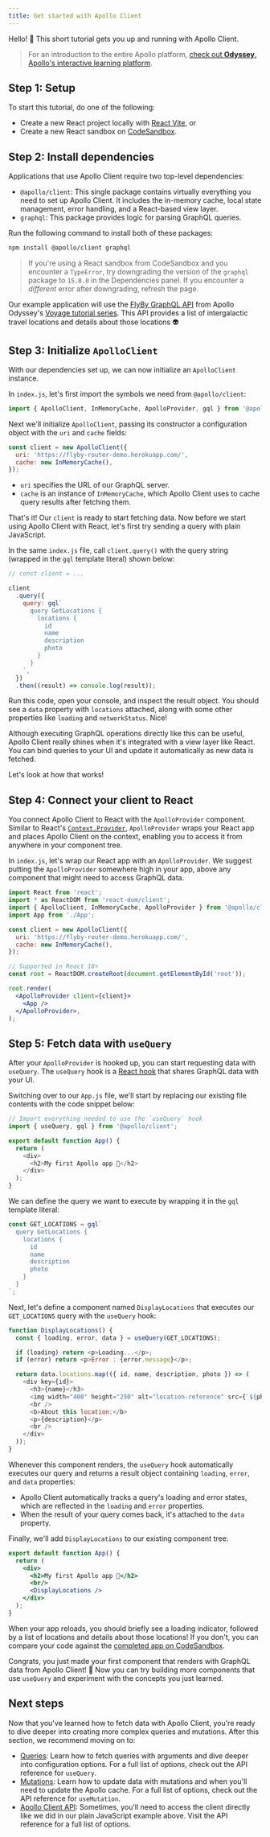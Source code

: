 ```yaml
---
title: Get started with Apollo Client
---
```


Hello! 👋 This short tutorial gets you up and running with Apollo Client.

> For an introduction to the entire Apollo platform, [check out **Odyssey**, Apollo's interactive learning platform](https://www.apollographql.com/tutorials/?utm_source=apollo_docs&utm_medium=referral).

## Step 1: Setup

To start this tutorial, do one of the following:

- Create a new React project locally with [React Vite](https://vitejs.dev/), or
- Create a new React sandbox on [CodeSandbox](https://codesandbox.io/).

## Step 2: Install dependencies

Applications that use Apollo Client require two top-level dependencies:

- `@apollo/client`: This single package contains virtually everything you need to set up Apollo Client. It includes the in-memory cache, local state management, error handling, and a React-based view layer.
- `graphql`: This package provides logic for parsing GraphQL queries.

Run the following command to install both of these packages:

```bash
npm install @apollo/client graphql
```

> If you're using a React sandbox from CodeSandbox and you encounter a `TypeError`, try downgrading the version of the `graphql` package to `15.8.0` in the Dependencies panel. If you encounter a _different_ error after downgrading, refresh the page.

Our example application will use the [FlyBy GraphQL API](https://flyby-router-demo.herokuapp.com/) from Apollo Odyssey's [Voyage tutorial series](https://www.apollographql.com/tutorials/voyage-part1/). This API provides a list of intergalactic travel locations and details about those locations 👽

## Step 3: Initialize `ApolloClient`

With our dependencies set up, we can now initialize an `ApolloClient` instance.

In `index.js`, let's first import the symbols we need from `@apollo/client`:

```js title="index.js"
import { ApolloClient, InMemoryCache, ApolloProvider, gql } from '@apollo/client';
```

Next we'll initialize `ApolloClient`, passing its constructor a configuration object with the `uri` and `cache` fields:

```js title="index.js"
const client = new ApolloClient({
  uri: 'https://flyby-router-demo.herokuapp.com/',
  cache: new InMemoryCache(),
});
```

- `uri` specifies the URL of our GraphQL server.
- `cache` is an instance of `InMemoryCache`, which Apollo Client uses to cache query results after fetching them.

That's it! Our `client` is ready to start fetching data. Now before we start using Apollo Client with React, let's first try sending a query with plain JavaScript.

In the same `index.js` file, call `client.query()` with the query string (wrapped in the `gql` template literal) shown below:

```js title="index.js"
// const client = ...

client
  .query({
    query: gql`
      query GetLocations {
        locations {
          id
          name
          description
          photo
        }
      }
    `,
  })
  .then((result) => console.log(result));
```

Run this code, open your console, and inspect the result object. You should see a `data` property with `locations` attached, along with some other properties like `loading` and `networkStatus`. Nice!

Although executing GraphQL operations directly like this can be useful, Apollo Client really shines when it's integrated with a view layer like React. You can bind queries to your UI and update it automatically as new data is fetched.

Let's look at how that works!

## Step 4: Connect your client to React

You connect Apollo Client to React with the `ApolloProvider` component. Similar to React's [`Context.Provider`](https://reactjs.org/docs/context.html#contextprovider), `ApolloProvider` wraps your React app and places Apollo Client on the context, enabling you to access it from anywhere in your component tree.

In `index.js`, let's wrap our React app with an `ApolloProvider`. We suggest putting the `ApolloProvider` somewhere high in your app, above any component that might need to access GraphQL data.

```jsx title="index.js" {15-17}
import React from 'react';
import * as ReactDOM from 'react-dom/client';
import { ApolloClient, InMemoryCache, ApolloProvider } from '@apollo/client';
import App from './App';

const client = new ApolloClient({
  uri: 'https://flyby-router-demo.herokuapp.com/',
  cache: new InMemoryCache(),
});

// Supported in React 18+
const root = ReactDOM.createRoot(document.getElementById('root'));

root.render(
  <ApolloProvider client={client}>
    <App />
  </ApolloProvider>,
);
```

## Step 5: Fetch data with `useQuery`

After your `ApolloProvider` is hooked up, you can start requesting data with `useQuery`. The `useQuery` hook is a [React hook](https://reactjs.org/docs/hooks-intro.html) that shares GraphQL data with your UI.

Switching over to our `App.js` file, we'll start by replacing our existing file contents with the code snippet below:

```js title="App.js"
// Import everything needed to use the `useQuery` hook
import { useQuery, gql } from '@apollo/client';

export default function App() {
  return (
    <div>
      <h2>My first Apollo app 🚀</h2>
    </div>
  );
}
```

We can define the query we want to execute by wrapping it in the `gql` template literal:

```js title="App.js"
const GET_LOCATIONS = gql`
  query GetLocations {
    locations {
      id
      name
      description
      photo
    }
  }
`;
```

Next, let's define a component named `DisplayLocations` that executes our `GET_LOCATIONS` query with the `useQuery` hook:

```js title="App.js" {2}
function DisplayLocations() {
  const { loading, error, data } = useQuery(GET_LOCATIONS);

  if (loading) return <p>Loading...</p>;
  if (error) return <p>Error : {error.message}</p>;

  return data.locations.map(({ id, name, description, photo }) => (
    <div key={id}>
      <h3>{name}</h3>
      <img width="400" height="250" alt="location-reference" src={`${photo}`} />
      <br />
      <b>About this location:</b>
      <p>{description}</p>
      <br />
    </div>
  ));
}
```

Whenever this component renders, the `useQuery` hook automatically executes our query and returns a result object containing `loading`, `error`, and `data` properties:

- Apollo Client automatically tracks a query's loading and error states, which are reflected in the `loading` and `error` properties.
- When the result of your query comes back, it's attached to the `data` property.

Finally, we'll add `DisplayLocations` to our existing component tree:

```jsx title="App.js" {6}
export default function App() {
  return (
    <div>
      <h2>My first Apollo app 🚀</h2>
      <br/>
      <DisplayLocations />
    </div>
  );
}
```

When your app reloads, you should briefly see a loading indicator, followed by a list of locations and details about those locations! If you don't, you can compare your code against the [completed app on CodeSandbox](https://codesandbox.io/s/github/apollographql/docs-examples/tree/main/apollo-client/v3/getting-started).

Congrats, you just made your first component that renders with GraphQL data from Apollo Client! 🎉 Now you can try building more components that use `useQuery` and experiment with the concepts you just learned.

## Next steps

Now that you've learned how to fetch data with Apollo Client, you're ready to dive deeper into creating more complex queries and mutations. After this section, we recommend moving on to:

- [Queries](data/queries/): Learn how to fetch queries with arguments and dive deeper into configuration options. For a full list of options, check out the API reference for `useQuery`.
- [Mutations](data/mutations/): Learn how to update data with mutations and when you'll need to update the Apollo cache. For a full list of options, check out the API reference for `useMutation`.
- [Apollo Client API](api/core/ApolloClient/): Sometimes, you'll need to access the client directly like we did in our plain JavaScript example above. Visit the API reference for a full list of options.
